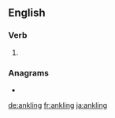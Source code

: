 {{also|änkling}}
==English==

===Verb===
{{head|en|present participle}}

# {{present participle of|ankle|lang=en|nocat=1}}

===Anagrams===
* {{l|en|lanking}}

[[de:ankling]]
[[fr:ankling]]
[[ja:ankling]]